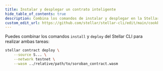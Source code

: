 ```yaml
---
title: Instalar y desplegar un contrato inteligente
hide_table_of_contents: true
description: Combina los comandos de instalar y desplegar en la Stellar CLI para realizar ambas tareas
custom_edit_url: https://github.com/stellar/stellar-cli/edit/main/cookbook/install-deploy.mdx
---
```


Puedes combinar los comandos `install` y `deploy` del Stellar CLI para realizar ambas tareas:

```bash
stellar contract deploy \
    --source S... \
    --network testnet \
    --wasm ../relative/path/to/soroban_contract.wasm
```

